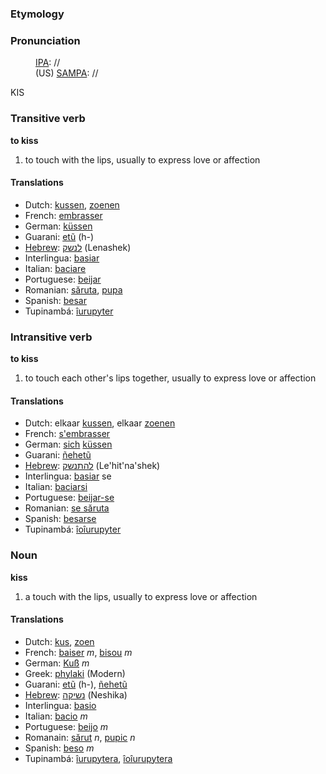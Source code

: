 === Etymology ===

=== Pronunciation ===
:[[w:IPA|IPA]]: //
:(US) [[SAMPA]]: //
KIS

=== Transitive verb ===
'''to kiss'''

# to touch with the lips, usually to express love or affection

==== Translations ====
*Dutch: [[kussen]], [[zoenen]]
*French: [[embrasser]]
*German: [[küssen]]
*Guarani: [[etũ]] (h-)
*[[Hebrew]]: [[לנשק]] (Lenashek)
*Interlingua: [[basiar]]
*Italian: [[baciare]]
*Portuguese: [[beijar]]
*Romanian: [[săruta]], [[pupa]] 
*Spanish: [[besar]]
*Tupinambá: [[îurupyter]]

=== Intransitive verb ===
'''to kiss'''

# to touch each other's lips together, usually to express love or affection

==== Translations ====
*Dutch: elkaar [[kussen]], elkaar [[zoenen]]
*French: [[s'embrasser]]
*German: [[sich]] [[küssen]]
*Guarani: [[ñehetũ]]
*[[Hebrew]]: [[להתנשק]] (Le'hit'na'shek)
*Interlingua: [[basiar]] se
*Italian: [[baciarsi]]
*Portuguese: [[beijar-se]]
*Romanian: [[se săruta]]
*Spanish: [[besarse]]
*Tupinambá: [[îoîurupyter]]

=== Noun ===
'''kiss'''

# a touch with the lips, usually to express love or affection

==== Translations ====
*Dutch: [[kus]], [[zoen]]
*French: [[baiser]] ''m'', [[bisou]] ''m''
*German: [[Kuß]] ''m''
*Greek: [[phylaki]] (Modern)
*Guarani: [[etũ]] (h-), [[ñehetũ]]
*[[Hebrew]]: [[נשיקה]] (Neshika)
*Interlingua: [[basio]]
*Italian: [[bacio]] ''m''
*Portuguese: [[beijo]] ''m''
*Romanain: [[sărut]] ''n'', [[pupic]] ''n''
*Spanish: [[beso]] ''m''
*Tupinambá: [[îurupytera]], [[îoîurupytera]]
